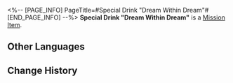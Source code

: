 <%-- [PAGE_INFO]
PageTitle=#Special Drink "Dream Within Dream"#
[END_PAGE_INFO] --%>
{{Item Infobox
|id          = 150018
|image       = Item Special Drink Dream Within Dream.png{{subst:void|<!--$UPLOAD:<<SpriteOutput/ItemFigures/150018.png>-<Item Special Drink Dream Within Dream.png>-<Item Icons>>-->}}
|type        = Mission Item
|invCategory = Missions
|rarity      = 3
|effect      = 
|description = A special concoction tailored exclusively for you by the drinksmith Gallagher.
}}
{{Description|''"Raise this glass of 'Dream Within Dream' in your honor, sober one &mdash;"<br />"To our forebearers who dug their own graves."''}}
'''Special Drink "Dream Within Dream"''' is a [[Mission Item]].

==Other Languages==
{{Other Languages
|en   = Special Drink "Dream Within Dream"
|zhs  = 特调「梦中之梦」
|zht  = 特調「夢中之夢」
|ja   = 特製モクテル「夢の中の夢」
|ko   = 스페셜 블렌드 「꿈속의 꿈」
|es   = Bebida especial "Sueño dentro del sueño"
|fr   = Boisson spéciale «&nbsp;Inception&nbsp;»
|ru   = Особый напиток «Сон во сне»
|th   = เครื่องดื่มสูตรพิเศษ "ฝันซ้อนฝัน"
|vi   = Thức Uống Đặc Sắc "Mộng Trong Mộng"
|de   = Spezialgetränk „Ein Traum im Traume“
|id   = Racikan Khusus "Mimpi dalam Mimpi"
|pt   = Drinque especial "Um Sonho Dentro de um Sonho"
}}

==Change History==
{{Change History|2.1}}
